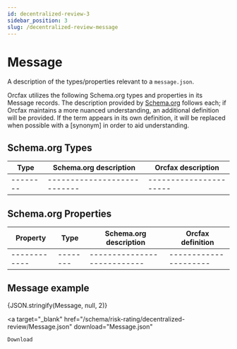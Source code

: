 ```yaml
---
id: decentralized-review-3
sidebar_position: 3
slug: /decentralized-review-message
---
```



# Message

A description of the types/properties relevant to a `message.json`.

Orcfax utilizes the following Schema.org types and properties in its Message
records. The description provided by [Schema.org][schema-1] follows each; if
Orcfax maintains a more nuanced understanding, an additional definition will be
provided. If the term appears in its own definition, it will be replaced when
possible with a \[synonym\] in order to aid understanding.

[schema-1]: https://schema.org/

## Schema.org Types

| Type     | Schema.org description      | Orcfax description     |
| -------- | --------------------------- | ---------------------- |
| -------- | --------------------------- | ---------------------- |

## Schema.org Properties

| Property     | Type     | Schema.org description      | Orcfax definition     |
| ------------ | -------- | --------------------------- | --------------------- |
| ------------ | -------- | --------------------------- | --------------------- |

## Message example

<CodeBlock language="json">{JSON.stringify(Message, null, 2)}</CodeBlock>

<a
    target="_blank"
    href="/schema/risk-rating/decentralized-review/Message.json"
    download="Message.json"
>
    Download
</a>

